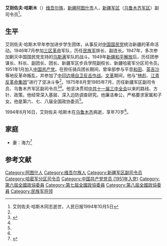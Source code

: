 '''艾则佐夫·哈斯木'''（{{bd|1924年||1994年|6月16日}}）[[维吾尔族|维吾尔族]]，[[新疆|新疆]][[阿图什市|阿图什市]]人，[[新疆军区|新疆军区]]（[[乌鲁木齐军区|乌鲁木齐军区]]）副司令员<ref name=shishi>艾则佐夫·哈斯木同志逝世，人民日报1994年10月5日</ref>。

==生平==
艾则佐夫·哈斯木早年参加进步学生团体，从事反对[[中国国民党|中国国民党]]统治新疆的革命活动。1946年7月参加[[三区革命|三区革命]]军队，历任[[民族军|民族军]]排长、副连长。1947年，多次参加剿灭中国国民党支持的[[乌斯满|乌斯满]]军队的战斗。1949年[[新疆和平解放|新疆和平解放]]后，历任团参谋长、科长、副团长、团长、新疆军区步兵学院副校长、新疆哈密军分区司令员。1951年1月加入[[中国共产党|中国共产党]]。在担任骑兵团长期间，曾率部参与平息[[和田|和田]]、[[英吉沙|英吉沙]]等地反革命叛乱，并参加了[[中印边境自卫反击作战|中印边境自卫反击作战]]。[[文革|文革]]期间，他与“[[林彪反革命集团|林彪]]、[[江青反革命集团|江青反革命集团]]”进行了坚决斗争<ref name=shishi/>。1975年8月至1985年7月，历任新疆军区副司令员、乌鲁木齐军区副司令员<ref name=minglu> {{Cite book | author =  | title = 新疆通志（第二十八卷）军事志 | location =  乌鲁木齐| publisher = 新疆人民出版社 | date = 1997年 | pages =  | ISBN =  9787228030842| accessdate =  | url =  | language =  | quote = 新疆（乌鲁木齐）军区军职以上干部名录表（1949.10～1985）}} </ref><ref name=shishi/>。他坚决贯彻[[中共十一届三中全会|中共十一届三中全会]]以来的路线、方针、政策。他经常深入基层、深入边防调查研究。他廉洁奉公，严格要求家属和子女。他是第六、七、八届全国政协委员<ref name=shishi/>。

1994年6月16日，艾则佐夫·哈斯木在[[乌鲁木齐|乌鲁木齐]]病逝，享年70岁<ref name=shishi/>。

==家庭==
*妻：海力<ref>{{Cite web  |url =http://www.xinhuanet.com/chinanews/2006-12/31/content_8944805.htm  |title =自治区领导慰问少数民族老干部  |author =  |date =2006-12-31  |publisher =新华网  |language =  |accessdate =  |quote =  |archive-date =2007-01-18  |archive-url =https://web.archive.org/web/20070118104048/http://www3.xinhuanet.com/chinanews/2006-12/31/content_8944805.htm  |dead-url =no  }}</ref>

==参考文献==
{{reflist}}

[[Category:阿图什人|Category:阿图什人]]
[[Category:维吾尔族人|Category:维吾尔族人]]
[[Category:新疆军区副司令员|Category:新疆军区副司令员]]
[[Category:哈密军分区司令员|Category:哈密军分区司令员]]
[[Category:中国共产党党员_(1951年入党)|Category:中国共产党党员 (1951年入党)]]
[[Category:第六屆全國政協委員|Category:第六屆全國政協委員]]
[[Category:第七屆全國政協委員|Category:第七屆全國政協委員]]
[[Category:第八屆全國政協委員|Category:第八屆全國政協委員]]
[[Category:民族军将领|Category:民族军将领]]